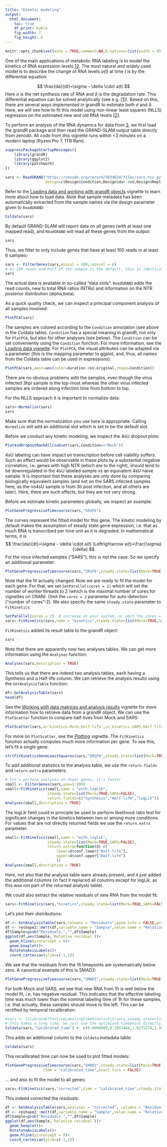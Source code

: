 ```yaml
---
title: "Kinetic modeling"
output: 
  html_document:
    toc: true
    df_print: kable
    fig_width: 7
    fig_height: 6
---
```

```r
knitr::opts_chunk$set(echo = TRUE,comment=NA,R.options=list(width = 95))
```

One of the main applications of metabolic RNA labeling is to model the kinetics of RNA expression levels [1](https://academic.oup.com/bioinformatics/article/34/13/i218/5045735)[2](https://www.cell.com/molecular-cell/fulltext/S1097-2765(21)00496-2). The most natural and widely used model is to describe the change of RNA levels $a(t)$ at time $t$ is by the differential equation:


$$
\frac{da}{dt}=\sigma - \delta \cdot a(t)
$$
Here $\sigma$ is the net synthesis rate of RNA and $\delta$ is the degradation rate. This differential equation can be solved analytically (see e.g. [[1]](https://academic.oup.com/bioinformatics/article/34/13/i218/5045735)). Based on this, there are several ways implemented in grandR to estimate both $\sigma$ and $\delta$. Here, we will see how to fit this model using non-linear least squares (NLLS) regression on the estimated new and old RNA levels [[2]](https://www.cell.com/molecular-cell/fulltext/S1097-2765(21)00496-2).

To perform an analysis of the RNA dynamics for data from [3](https://www.nature.com/articles/s41586-021-03610-3), we first load the grandR package and then read the GRAND-SLAM output table directly from zenodo. All code from this vignette runs within <3 minutes on a modern laptop (Ryzen Pro 7, 1TB Ram).

```r
suppressPackageStartupMessages({
    library(grandR)
    library(ggplot2)
    library(patchwork)
})
```
```r
sars <- ReadGRAND("https://zenodo.org/record/5834034/files/sars.tsv.gz",
                  design=c(Design$Condition,Design$dur.4sU,Design$Replicate))
```
Refer to the [Loading data and working with grandR objects](loading-data.html) vignette to learn more about how to load data.
Note that sample metadata has been automatically extracted from the sample names via the design parameter given to `ReadGRAND`:

```r
Coldata(sars)
```

By default GRAND-SLAM will report data on all genes (with at least one mapped read), and `ReadGRAND` will read all these genes from the output:

```r
sars
```

Thus, we filter to only include genes that have at least 100 reads in at least 6 samples:

```r
sars <- FilterGenes(sars,minval = 100, mincol = 6) 
# as 100 reads and half of the sample is the default, this is identical to sars <- FilterGenes(sars)
sars
```
The actual data is available in so-called "data slots". `ReadGRAND` adds the read counts, new to total RNA ratios (NTRs) and information on the NTR posterior distribution (alpha,beta).

As a quick quality check, we can inspect a principal component analysis of all samples involved:
```r
PlotPCA(sars)
```

The samples are colored according to the `Condition` annotation (see above in the Coldata table). `Condition` has a special meaning in grandR, not only for `PlotPCA`, but also for other analyses (see below). The `Condition` can be set conveniently using the `Condition` function. For more information, see the [Loading data vignette](loading-data.html). For `PlotPCA`, the visual attributes can be adapted via a parameter (this is the mapping parameter to ggplot, and, thus, all names from the Coldata table can be used in expressions):
```r
PlotPCA(sars,aest=aes(color=duration.4sU.original,shape=Condition))
```
There are no obvious problems with the samples, even though the virus infected 3hpi sample is the top-most whereas the other virus infected samples are ordered along infection time from bottom to top.

For the NLLS approach it is important to normalize data:
```r
sars<-Normalize(sars)
sars
```
Make sure that the normalization you use here is appropriate. Calling `Normalize` will add an additional slot which is set to be the default slot.

Before we conduct any kinetic modeling, we inspect the 4sU dropout plots:
```r
Plot4sUDropoutRankAll(subset(sars,Condition=="Mock"))
```
4sU labeling can have impact on transcription before cell viability suffers. Such an effect would be observable in these plots by a substantial negative correlation, i.e. genes with high NTR (which are to the right), should tend to be downregulated in the 4sU labeled sample vs an equivalent 4sU naive sample. It is important that these analyses are only done by comparing biologically equivalent samples (and not on the SARS infected samples here, as the no4sU sample is from 3h post infection, and all others are later). Here, there are such effects, but they are not very strong.

Before we estimate kinetic parameters globally, we inspect an example:
```r
PlotGeneProgressiveTimecourse(sars,"SRSF6")
```

The curves represent the fitted model for this gene. The kinetic modeling by default makes the assumption of steady state gene expression, i.e. that as much RNA is transcribed per time unit as it is degraded. In mathematical terms, it is 
$$
 \frac{da}{dt}=\sigma - \delta \cdot a(t) \Leftrightarrow a(t)=\frac{\sigma}{\delta}
$$
For the virus infected samples ("SARS"), this is not the case. So we specify an additional parameter:
```r
PlotGeneProgressiveTimecourse(sars,"SRSF6",steady.state=list(Mock=TRUE,SARS=FALSE))
```

Note that the fit actually changed. Now we are ready to fit the model for each gene. For that, we set `SetParallel(cores = 2)` which will set the number of worker threads to 2 (which is the maximal number of cores for vignettes on CRAN). Omit the `cores = 2` parameter for auto-detection ("number of cores"-2). We also specify the same `steady.state` parameter to `FitKinetics`:

```r
SetParallel(cores = 2)  # increase on your system, or omit the cores = 2 for automatic detection
sars<-FitKinetics(sars,name = "kinetics",steady.state=list(Mock=TRUE,SARS=FALSE))
```

`FitKinetics` added its result table to the grandR object:
```r
sars
```

Note that there are apparently now two analyses tables. We can get more information using the `Analyses` function:

```r
Analyses(sars,description = TRUE)
```
This tells us that there are indeed two analysis tables, each having a Synthesis and a Half-life column. We can retrieve the analysis results using the `GetAnalysisTable` function:
```r
df<-GetAnalysisTable(sars)
head(df)
```
See the [Working with data matrices and analysis results](data-matrices-and-analysis-results.html) vignette for more information how to retrieve data from a grandR object. We can use the `PlotScatter` function to compare half-lives from Mock and SARS:

```r
PlotScatter(sars,x=`kinetics.Mock.Half-life`,y=`kinetics.SARS.Half-life`,log=TRUE)+geom_abline()
```

For more on `PlotScatter`, see the [Plotting](plotting.html) vignette. The `FitKinetics` function actually computes much more information per gene. To see this, let's fit a single gene:
```r
str(FitKineticsGeneLeastSquares(sars,"SRSF6",steady.state=list(Mock=TRUE,SARS=FALSE)))
```

To add additional statistics to the analysis table, we use the `return.fields` and `return.extra` parameters:
```r
# let's perform analyses on fewer genes, it's faster
small <- FilterGenes(sars,use=1:100)             
small<-FitKinetics(small,name = "with.loglik",
                   steady.state=list(Mock=TRUE,SARS=FALSE),
                   return.fields=c("Synthesis","Half-life","logLik"))
Analyses(small,description = TRUE)
```

The logLik field could in principle be used to perform likelihood ratio test for significant changes in the kinetics between two or among more conditions. For values that are not 
directly returned fields we use the `return.extra` parameter:

```r
small<-FitKinetics(small,name = "with.loglik",
                   steady.state=list(Mock=TRUE,SARS=FALSE),
                   return.extra=function(d) c(
                       lower=d$conf.lower["Half-life"],
                       upper=d$conf.upper["Half-life"]
                       ))
Analyses(small,description = TRUE)
```
Here, not also that the analysis table were already present, and it just added the additional columns (in fact it replaced all columns except for logLik, as this was not part of the returned analysis table).

We could also extract the relative residuals of new RNA from the model fit:
```r
sars<-FitKinetics(sars,"kinetics",steady.state=list(Mock=TRUE,SARS=FALSE),return.extra = function(s) setNames(s$residuals$Relative,paste0("Residuals.",s$residuals$Name))[s$residuals$Type=="new"])
```
Let's plot their distributions:
```r
df <- GetAnalysisTable(sars,columns = "Residuals",gene.info = FALSE,prefix.by.analysis = FALSE)
df <- reshape2::melt(df,variable.name = "Sample",value.name = "Relative residual",id.vars = c())
df$Sample=gsub("Residuals.","",df$Sample)
ggplot(df,aes(Sample,`Relative residual`))+
  geom_hline(yintercept = 0)+
  geom_boxplot()+
  RotatateAxisLabels()+
  coord_cartesian(ylim=c(-1,1))
```

We see that the residuals from the 1h timepoints are systematically below zero. A canonical example of this is SMAD3:
```r
PlotGeneProgressiveTimecourse(sars,"SMAD3",steady.state=list(Mock=TRUE,SARS=FALSE))
```
For both Mock and SARS, we see that new RNA from 1h is well below the model fit, i.e. has negative residual. This indicates that the effective labeling time was much lower than the nominal labeling time of 1h for these samples, i.e. that actually, these samples should move to the left. This can be rectified by temporal recalibration:

```r
#sars <- CalibrateEffectiveLabelingTimeKineticFit(sars,steady.state=list(Mock=TRUE,SARS=FALSE))
# this takes a long time, we just use the optimized timepoint directly; feel free to uncomment and compare!
Coldata(sars,"calibrated_time") <- c(0.0000000,0.2857464,1.6275374,1.4987246,2.5506585,4.0000000,0.0000000,0.3842279,2.0826150,1.8797744,2.9423108,4.0000000)
```
This adds an additional column to the `Coldata` metadata table:
```r
Coldata(sars)
```

This recalibrated time can now be used to plot fitted models:
```r
PlotGeneProgressiveTimecourse(sars,"SMAD3",steady.state=list(Mock=TRUE,SARS=FALSE),
                 time = "calibrated_time",exact.tics = FALSE)
```

... and also to fit the model to all genes:
```r
sars<-FitKinetics(sars,"corrected",time = "calibrated_time",steady.state=list(Mock=TRUE,SARS=FALSE),return.extra = function(s) setNames(s$residuals$Relative,paste0("Residuals.",s$residuals$Name))[s$residuals$Type=="new"])
```

This indeed corrected the residuals:
```r
df <- GetAnalysisTable(sars,analyses = "corrected", columns = "Residuals",gene.info = FALSE,prefix.by.analysis = FALSE)
df <- reshape2::melt(df,variable.name = "Sample",value.name = "Relative residual",id.vars = c())
df$Sample=gsub("Residuals.","",df$Sample)
ggplot(df,aes(Sample,`Relative residual`))+
  geom_boxplot()+
  RotatateAxisLabels()+
  geom_hline(yintercept = 0)+
  coord_cartesian(ylim=c(-1,1))
```
